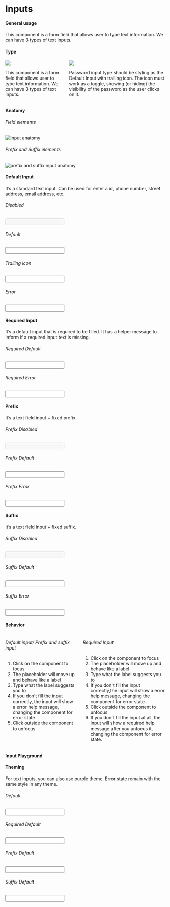 

<Meta title="Components | Text Inputs" component={Input} />

<div class="docs-title">
  <div>
    <h1 class="docs-title__text">Inputs</h1>
  </div>
</div>

<div class="docs-content">

#### General usage

This component is a form field that allows user to type text information.
We can have 3 types of text inputs.
<br />

#### Type
<div class="columns">
  <div class="column">
    <img src="docs/text-input/types-01.png" />
    <p>
      This component is a form field that allows user to type text information.
      We can have 3 types of text inputs.
    </p>
  </div>
  <div class="column">
    <img src="docs/text-input/types-02.png" />
    <p>
      Password input type should be styling as the Default Input with trailing icon. 
      The icon must work as a toggle, showing (or hiding) the visibility of the password as the user clicks on it. 
    </p>
  </div>
</div>

#### Anatomy

###### Field elements
![input anatomy](docs/anatomy.png)

###### Prefix and Suffix elements
![prefix and suffix input anatomy](docs/anatomy-02.png)

#### Default Input

It’s a standard text input. Can be used for enter a id, phone number, street address, email address, etc.

<Preview>
  <Story name="Default Input">
    <Fragment>
      <div className="lab-stories-wrapper">
        <h6>Disabled</h6>
        <Input type="text" id="disabled" label="Disabled" disabled />
        <h6>Default</h6>
        <Input id="id" label="Label" />
        <h6>Trailing icon</h6>
        <Input className="lab-input__field--icon" id="id2" label="Label" icon="eye-opened" iconColor="mineral70" />
        <h6>Error</h6>
        <Input type="email" id="error" label="Name" defaultValue="Teste" customErrorMsg="Error message" />
      </div>
    </Fragment>
  </Story>
</Preview>

#### Required Input

It’s a default input that is required to be filled. It has a helper message to inform if a required input text is missing.

<Preview>
  <Story name="Required Input">
    <Fragment>
      <div className="lab-stories-wrapper">
        <h6>Required Default</h6>
        <Input type="text" id="required" label= "Label" helpMessage="Help message" required />
        <h6>Required Error</h6>
        <Input type="email" id="required2" label= "Required" isValid={false} helpMessage="Help message" customErrorMsg="teste" required />
      </div>
    </Fragment>
  </Story>
</Preview>

#### Prefix

It’s a text field input + fixed prefix.

<Preview>
  <Story name="Prefix Input">
    <Fragment>
      <div className="lab-stories-wrapper">
        <h6>Prefix Disabled</h6>
        <Input id="prefix" label="Label" prefix="CAD" disabled />
        <br />
        <h6>Prefix Default</h6>
        <Input id="help" label="Label" prefix="R$"/>
        <br />
        <h6>Prefix Error</h6>
        <Input
          type="email"
          id="prefix-error"
          defaultValue="Error"
          label="Label"
          prefix="R$"
          isValid={false}
          customErrorMsg="Error message"
        />
      </div>
    </Fragment>
  </Story>
</Preview>

#### Suffix

It’s a text field input + fixed suffix.

<Preview>
  <Story name="Suffix Input">
    <Fragment>
      <div className="lab-stories-wrapper">
        <h6>Suffix Disabled</h6>
        <Input id="suffix" label="Label" suffix=".com" disabled />
        <br/>
        <h6>Suffix Default</h6>
        <Input id="address" label="Label" suffix=".com" />
        <br />
        <h6>Suffix Error</h6>
        <Input
          type="email"
          id="suffix-error"
          label="Label"
          defaultValue="Error"
          suffix=".com"
          isValid={false}
          customErrorMsg="Error message"
        />
      </div>
    </Fragment>
  </Story>
</Preview>

#### Behavior
<div class="columns">
  <div class="column">
    <h6>Default input/ Prefix and suffix input</h6>
    <ol>
      <li>Click on the component to focus </li>
      <li>The placeholder will move up and behave like a label</li>
      <li>Type what the label suggests you to</li>
      <li>If you don't fill the input correctly, the input will show a error help message, changing the component for error state</li>
      <li>Click outside the component to unfocus</li>
    </ol>
  </div>
  <div class="column">
    <h6>Required Input</h6>
    <ol>
      <li>Click on the component to focus</li>
      <li>The placeholder will move up and behave like a label</li>
      <li>Type what the label suggests you to</li>
      <li>If you don't fill the input correctly,the input will show a error help message, changing the component for error state</li>
      <li>Click outside the component to unfocus</li>
      <li>If you don't fill the input at all, the input will show a required help message after you unfocus it, 
      changing the component for error state.</li>
    </ol>
  </div>
</div>

#### Input Playground

<Preview>
  <Story name="Input Playground">
  <Fragment>
    <div className="lab-stories-wrapper">
      <InputBehaviorTest />
    </div>
  </Fragment>
  </Story>
</Preview>

#### Theming

For text inputs, you can also use purple theme. Error state remain with the same style in any theme.
<Preview>
  <Story name="Styles">
  <Fragment>
    <div className="lab-stories-wrapper">
      <h6>Default</h6>
        <Input className="lab-input--purple" defaultValue="Purple" id="purple1" label="Label" />
      <h6>Required Default</h6>
        <Input className="lab-input--purple" id="purple2" label= "Label" defaultValue="Purple"
        helpMessage="Help message" required />
      <h6>Prefix Default</h6>
        <Input className="lab-input--purple" defaultValue="Purple"
        id="purple3" label="Label" prefix="R$" />
      <br />
      <h6>Suffix Default</h6>
      <Input className="lab-input--purple" defaultValue="Purple"
      id="address" label="Label" suffix=".com" />
      <br />
    </div>
  </Fragment>
  </Story>
</Preview>

</div>

